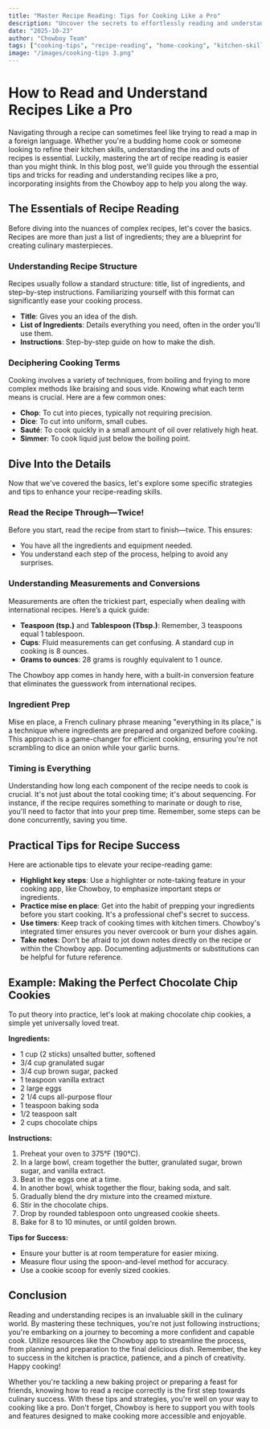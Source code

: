 ```yaml
---
title: "Master Recipe Reading: Tips for Cooking Like a Pro"
description: "Uncover the secrets to effortlessly reading and understanding recipes. Elevate your cooking skills with our professional tips and tricks."
date: "2025-10-23"
author: "Chowboy Team"
tags: ["cooking-tips", "recipe-reading", "home-cooking", "kitchen-skills"]
image: "/images/cooking-tips 3.png"
---
```


# How to Read and Understand Recipes Like a Pro

Navigating through a recipe can sometimes feel like trying to read a map in a foreign language. Whether you're a budding home cook or someone looking to refine their kitchen skills, understanding the ins and outs of recipes is essential. Luckily, mastering the art of recipe reading is easier than you might think. In this blog post, we'll guide you through the essential tips and tricks for reading and understanding recipes like a pro, incorporating insights from the Chowboy app to help you along the way.

## The Essentials of Recipe Reading

Before diving into the nuances of complex recipes, let's cover the basics. Recipes are more than just a list of ingredients; they are a blueprint for creating culinary masterpieces.

### Understanding Recipe Structure

Recipes usually follow a standard structure: title, list of ingredients, and step-by-step instructions. Familiarizing yourself with this format can significantly ease your cooking process.

- **Title**: Gives you an idea of the dish.
- **List of Ingredients**: Details everything you need, often in the order you'll use them.
- **Instructions**: Step-by-step guide on how to make the dish.

### Deciphering Cooking Terms

Cooking involves a variety of techniques, from boiling and frying to more complex methods like braising and sous vide. Knowing what each term means is crucial. Here are a few common ones:

- **Chop**: To cut into pieces, typically not requiring precision.
- **Dice**: To cut into uniform, small cubes.
- **Sauté**: To cook quickly in a small amount of oil over relatively high heat.
- **Simmer**: To cook liquid just below the boiling point.

## Dive Into the Details

Now that we've covered the basics, let's explore some specific strategies and tips to enhance your recipe-reading skills.

### Read the Recipe Through—Twice!

Before you start, read the recipe from start to finish—twice. This ensures:
- You have all the ingredients and equipment needed.
- You understand each step of the process, helping to avoid any surprises.

### Understanding Measurements and Conversions

Measurements are often the trickiest part, especially when dealing with international recipes. Here’s a quick guide:
- **Teaspoon (tsp.)** and **Tablespoon (Tbsp.)**: Remember, 3 teaspoons equal 1 tablespoon.
- **Cups**: Fluid measurements can get confusing. A standard cup in cooking is 8 ounces.
- **Grams to ounces**: 28 grams is roughly equivalent to 1 ounce.

The Chowboy app comes in handy here, with a built-in conversion feature that eliminates the guesswork from international recipes.

### Ingredient Prep

Mise en place, a French culinary phrase meaning "everything in its place," is a technique where ingredients are prepared and organized before cooking. This approach is a game-changer for efficient cooking, ensuring you're not scrambling to dice an onion while your garlic burns.

### Timing is Everything

Understanding how long each component of the recipe needs to cook is crucial. It's not just about the total cooking time; it's about sequencing. For instance, if the recipe requires something to marinate or dough to rise, you'll need to factor that into your prep time. Remember, some steps can be done concurrently, saving you time.

## Practical Tips for Recipe Success

Here are actionable tips to elevate your recipe-reading game:

- **Highlight key steps**: Use a highlighter or note-taking feature in your cooking app, like Chowboy, to emphasize important steps or ingredients.
- **Practice mise en place**: Get into the habit of prepping your ingredients before you start cooking. It's a professional chef's secret to success.
- **Use timers**: Keep track of cooking times with kitchen timers. Chowboy's integrated timer ensures you never overcook or burn your dishes again.
- **Take notes**: Don’t be afraid to jot down notes directly on the recipe or within the Chowboy app. Documenting adjustments or substitutions can be helpful for future reference.

## Example: Making the Perfect Chocolate Chip Cookies

To put theory into practice, let's look at making chocolate chip cookies, a simple yet universally loved treat. 

**Ingredients:**
- 1 cup (2 sticks) unsalted butter, softened
- 3/4 cup granulated sugar
- 3/4 cup brown sugar, packed
- 1 teaspoon vanilla extract
- 2 large eggs
- 2 1/4 cups all-purpose flour
- 1 teaspoon baking soda
- 1/2 teaspoon salt
- 2 cups chocolate chips

**Instructions:**
1. Preheat your oven to 375°F (190°C).
2. In a large bowl, cream together the butter, granulated sugar, brown sugar, and vanilla extract.
3. Beat in the eggs one at a time.
4. In another bowl, whisk together the flour, baking soda, and salt.
5. Gradually blend the dry mixture into the creamed mixture.
6. Stir in the chocolate chips.
7. Drop by rounded tablespoon onto ungreased cookie sheets.
8. Bake for 8 to 10 minutes, or until golden brown.

**Tips for Success:**
- Ensure your butter is at room temperature for easier mixing.
- Measure flour using the spoon-and-level method for accuracy.
- Use a cookie scoop for evenly sized cookies.

## Conclusion

Reading and understanding recipes is an invaluable skill in the culinary world. By mastering these techniques, you're not just following instructions; you're embarking on a journey to becoming a more confident and capable cook. Utilize resources like the Chowboy app to streamline the process, from planning and preparation to the final delicious dish. Remember, the key to success in the kitchen is practice, patience, and a pinch of creativity. Happy cooking!

Whether you're tackling a new baking project or preparing a feast for friends, knowing how to read a recipe correctly is the first step towards culinary success. With these tips and strategies, you're well on your way to cooking like a pro. Don't forget, Chowboy is here to support you with tools and features designed to make cooking more accessible and enjoyable.